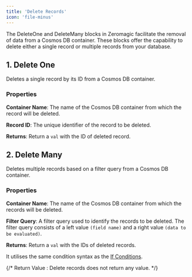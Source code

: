 ```yaml
--- 
title: 'Delete Records'  
icon: 'file-minus'
--- 
```


The DeleteOne and DeleteMany blocks in Zeromagic facilitate the removal of data from a Cosmos DB container. These blocks offer the capability to delete either a single record or multiple records from your database.


## 1. Delete One

Deletes a single record by its ID from a Cosmos DB container.

### Properties

**Container Name**: The name of the Cosmos DB container from which the record will be deleted.

**Record ID**: The unique identifier of the record to be deleted.

**Returns**: Return a `val` with the ID of deleted record.

## 2. Delete Many

Deletes multiple records based on a filter query from a Cosmos DB container.

### Properties

**Container Name**: The name of the Cosmos DB container from which the records will be deleted.

**Filter Query**: A filter query used to identify the records to be deleted. The filter query consists of a left value `(field name)` and a right value `(data to be evaluated)`.

**Returns**: Return a `val` with the IDs of deleted records.

It utilises the same condition syntax as the [If Conditions](/restapi/flow-builder/blocks/flow-control/if-else#condition-editor).


{/* <Warning> 
Return Value : Delete records does not return any value.
</Warning> */}
